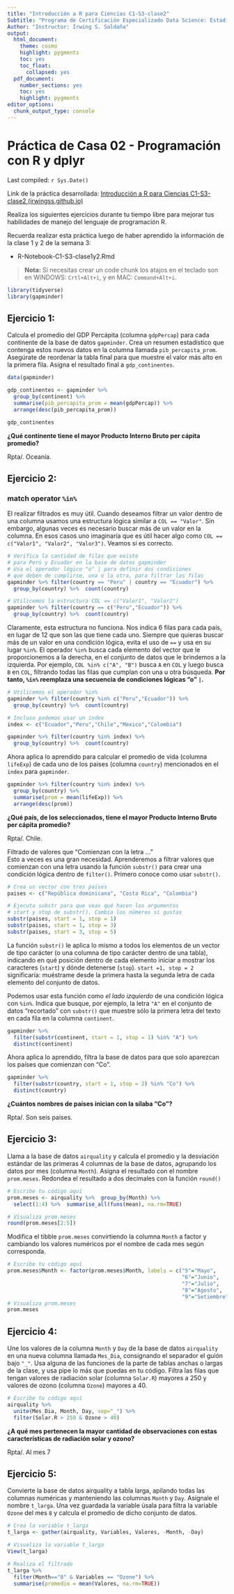 ```yaml
---
title: "Introducción a R para Ciencias C1-S3-clase2"
Subtitle: "Programa de Certificación Especializado Data Science: Estadística y Análisis de Datos en R"
Author: "Instructor: Irwing S. Saldaña"
output:
  html_document: 
    theme: cosmo
    highlight: pygments
    toc: yes
    toc_float: 
      collapsed: yes
  pdf_document: 
    number_sections: yes
    toc: yes
    highlight: pygments
editor_options: 
  chunk_output_type: console
---
```


# **Práctica de Casa 02 - Programación con R y dplyr**

Last compiled: `r Sys.Date()`

Link de la práctica desarrollada: [Introducción a R para Ciencias C1-S3-clase2 (irwingss.github.io)](https://irwingss.github.io/IrwingRLab/PractCasa02-full.html)

Realiza los siguientes ejercicios durante tu tiempo libre para mejorar tus habilidades de manejo del lenguaje de programación R.

Recuerda realizar esta práctica luego de haber aprendido la información de la clase 1 y 2 de la semana 3:

-   R-Notebook-C1-S3-clase1y2.Rmd

> **Nota:** Si necesitas crear un code chunk los atajos en el teclado son en WINDOWS: `Crtl+Alt+i`, y en MAC: `Command+Alt+i`.

```r
library(tidyverse)
library(gapminder)
```

## **Ejercicio 1:**

Calcula el promedio del GDP Percápita (columna `gdpPercap`) para cada continente de la base de datos `gapminder`. Crea un resumen estadístico que contenga estos nuevos datos en la columna llamada `pib_percapita_prom`. Asegúrate de reordenar la tabla final para que muestre el valor más alto en la primera fila. Asigna el resultado final a `gdp_continentes`.

```r
data(gapminder)

gdp_continentes <- gapminder %>% 
  group_by(continent) %>% 
  summarise(pib_percapita_prom = mean(gdpPercap)) %>% 
  arrange(desc(pib_percapita_prom))

gdp_continentes
```

**¿Qué continente tiene el mayor Producto Interno Bruto per cápita promedio?**

Rpta/. Oceanía.

\pagebreak

## **Ejercicio 2:**

### match operator `%in%`

El realizar filtrados es muy útil. Cuando deseamos filtrar un valor dentro de una columna usamos una estructura lógica similar a `COL == "Valor"`. Sin embargo, algunas veces es necesario buscar más de un valor en la columna. En esos casos uno imaginaría que es útil hacer algo como `COL == c("Valor1", "Valor2", "Valor3")`. Veamos si es correcto.

```r
# Verifica la cantidad de filas que existe 
# para Perú y Ecuador en la base de datos gapminder
# Usa el operador lógico "o" | para definir dos condiciones
# que deben de cumplirse, una o la otra, para filtrar las filas
gapminder %>% filter(country == "Peru" | country == "Ecuador") %>% 
  group_by(country) %>%  count(country)

# Utilicemos la estructura COL == c("Valor1", "Valor2")
gapminder %>% filter(country == c("Peru","Ecuador")) %>% 
  group_by(country) %>%  count(country)
```

Claramente, esta estructura no funciona. Nos indica 6 filas para cada país, en lugar de 12 que son las que tiene cada uno. Siempre que quieras buscar más de un valor en una condición lógica, evita el uso de `==` y usa en su lugar `%in%`. El operador `%in%` busca cada elemento del vector que le proporcionemos a la derecha, en el conjunto de datos que le brindemos a la izquierda. Por ejemplo, `COL %in% c("A", "B")` busca `A` en `COL` y luego busca `B` en `COL`, filtrando todas las filas que cumplan con una u otra búsqueda. **Por tanto, `%in%` reemplaza una secuencia de condiciones lógicas "o" `|`.**

```r
# Utilicemos el operador %in%
gapminder %>% filter(country %in% c("Peru","Ecuador")) %>% 
  group_by(country) %>%  count(country)

# Incluso podemos usar un index
index <- c("Ecuador","Peru","Chile","Mexico","Colombia")

gapminder %>% filter(country %in% index) %>% 
  group_by(country) %>%  count(country)
```

Ahora aplica lo aprendido para calcular el promedio de vida (columna `lifeExp`) de cada uno de los paises (columna `country`) mencionados en el `index` para `gapminder`.

```r
gapminder %>% filter(country %in% index) %>%
  group_by(country) %>% 
  summarise(prom = mean(lifeExp)) %>% 
  arrange(desc(prom))
```

**¿Qué país, de los seleccionados, tiene el mayor Producto Interno Bruto per cápita promedio?**

Rpta/. Chile.

Filtrado de valores que "Comienzan con la letra ..."\
Esto a veces es una gran necesidad. Aprenderemos a filtrar valores que comienzan con una letra usando la función `substr()` para crear una condición lógica dentro de `filter()`. Primero conoce como usar `substr()`.

```r
# Crea un vector con tres países
paises <- c("República dominicana", "Costa Rica", "Colombia")

# Ejecuta substr para que veas qué hacen los argumentos
# start y stop de substr(). Cambia los números si gustas
substr(paises, start = 1, stop = 1)
substr(paises, start = 1, stop = 3)
substr(paises, start = 3, stop = 5)
```

La función `substr()` le aplica lo mismo a todos los elementos de un vector de tipo carácter (o una columna de tipo carácter dentro de una tabla), indicando en qué posición dentro de cada elemento iniciar a mostrar los caracteres (`start`) y dónde detenerse (`stop`). `start =1, stop = 2` significaría: muéstrame desde la primera hasta la segunda letra de cada elemento del conjunto de datos.

Podemos usar esta función como *el lado izquierdo* de una condición lógica con `%in%`. Indica que busque, por ejemplo, la letra `"A"` en el conjunto de datos "recortado" con `substr()` que muestre sólo la primera letra del texto en cada fila en la columna `continent`.

```r
gapminder %>% 
  filter(substr(continent, start = 1, stop = 1) %in% "A") %>% 
  distinct(continent)
```

Ahora aplica lo aprendido, filtra la base de datos para que solo aparezcan los países que comienzan con "Co".

```r
gapminder %>% 
  filter(substr(country, start = 1, stop = 2) %in% "Co") %>% 
  distinct(country)
```

**¿Cuántos nombres de países inician con la sílaba "Co"?**

Rpta/. Son seis países.

\pagebreak

## **Ejercicio 3:**

Llama a la base de datos `airquality` y calcula el promedio y la desviación estándar de las primeras 4 columnas de la base de datos, agrupando los datos por mes (columna `Month`). Asigna el resultado con el nombre `prom.meses`. Redondea el resultado a dos decimales con la función `round()`

```r
# Escribe tu código aquí
prom.meses <- airquality %>%  group_by(Month) %>%
  select(1:4) %>%  summarise_all(funs(mean), na.rm=TRUE)

# Visualiza prom.meses
round(prom.meses[2:5])
```

Modifica el tibble `prom.meses` convirtiendo la columna `Month` a factor y cambiando los valores numéricos por el nombre de cada mes según corresponda.

```r
# Escribe tu código aquí
prom.meses$Month <- factor(prom.meses$Month, labels = c("5"="Mayo",
                                                        "6"="Junio",
                                                        "7"="Julio",
                                                        "8"="Agosto",
                                                        "9"="Setiembre"))
# Visualiza prom.meses
prom.meses
```

\pagebreak

## **Ejercicio 4:**

Une los valores de la columna `Month` y `Day` de la base de datos `airquality` en una nueva columna llamada `Mes_Dia`, consignando el separador el guión bajo `"_"`. Usa alguna de las funciones de la parte de tablas anchas o largas de la clase, y usa pipe lo más que puedas en tu código. Filtra las filas que tengan valores de radiación solar (columna `Solar.R`) mayores a 250 y valores de ozono (columna `Ozone`) mayores a 40.

```r
# Escribe tu código aquí
airquality %>% 
  unite(Mes_Dia, Month, Day, sep="_") %>% 
  filter(Solar.R > 250 & Ozone > 40)
```

**¿A qué mes pertenecen la mayor cantidad de observaciones con estas características de radiación solar y ozono?**

Rpta/. Al mes 7

\pagebreak

## **Ejercicio 5:**

Convierte la base de datos airquality a tabla larga, apilando todas las columnas numéricas y manteniendo las columnas `Month` y `Day`. Asignale el nombre `t_larga`. Una vez guardada la variable úsala para filtra la variable `Ozone` del mes `8` y calcula el promedio de dicho conjunto de datos.

```r
# Crea la variable t_larga
t_larga <- gather(airquality, Variables, Valores, -Month, -Day)

# Visualiza la variable t_larga
View(t_larga)

# Realiza el filtrado
t_larga %>% 
  filter(Month=="8" & Variables == "Ozone") %>% 
  summarise(promedio = mean(Valores, na.rm=TRUE))
```
